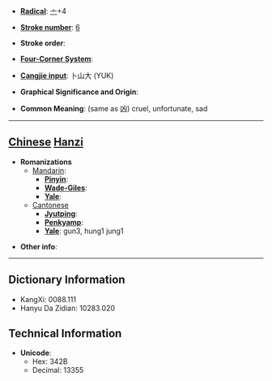 * '''[[Wiktionary:Chinese radical index| Radical]]''': [[Wiktionary:Chinese radical index 亠|亠]]+4

* '''[[Wiktionary:Chinese total strokes index|Stroke number]]''': [[Wiktionary:Chinese total strokes index 6|6]]

* '''Stroke order''': 

* '''[[Wiktionary:Chinese four corner index|Four-Corner System]]''': 

* '''[[Wiktionary:Chinese Cangjie index|Cangjie input]]''': 卜山大 (YUK)

* '''Graphical Significance and Origin''': 

* '''Common Meaning''': (same as 凶) cruel, unfortunate, sad

----

== [[Chinese]] [[Hanzi]] ==

* '''Romanizations'''
** [[Mandarin]]:
*** '''[[Pinyin]]''': 
*** '''[[Wade-Giles]]''': 
*** '''[[Yale]]''': 
**[[Cantonese]]
***'''[[Jyutping]]''':
***'''[[Penkyamp]]''': 
***'''[[Yale]]''': gun3, hung1 jung1

* '''Other info''': 

----

== Dictionary Information ==

* KangXi: 0088.111
* Hanyu Da Zidian: 10283.020

== Technical Information ==

* '''Unicode''':
** Hex: 342B
** Decimal: 13355